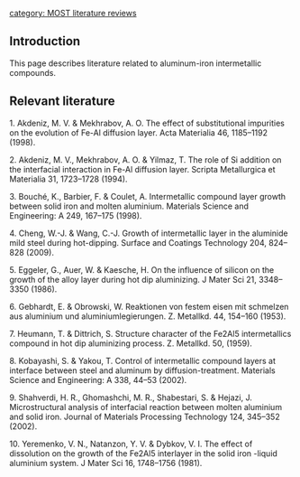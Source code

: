 [[category: MOST literature reviews]]
{{MOST}}
{{Lit}}

==Introduction==

This page describes literature related to aluminum-iron intermetallic compounds. 

==Relevant literature==

1. Akdeniz, M. V. & Mekhrabov, A. O. The effect of substitutional impurities on the evolution of Fe-Al diffusion layer. Acta Materialia 46, 1185–1192 (1998).

2. Akdeniz, M. V., Mekhrabov, A. O. & Yilmaz, T. The role of Si addition on the interfacial interaction in Fe-Al diffusion layer. Scripta Metallurgica et Materialia 31, 1723–1728 (1994).

3. Bouché, K., Barbier, F. & Coulet, A. Intermetallic compound layer growth between solid iron and molten aluminium. Materials Science and Engineering: A 249, 167–175 (1998).

4. Cheng, W.-J. & Wang, C.-J. Growth of intermetallic layer in the aluminide mild steel during hot-dipping. Surface and Coatings Technology 204, 824–828 (2009).

5. Eggeler, G., Auer, W. & Kaesche, H. On the influence of silicon on the growth of the alloy layer during hot dip aluminizing. J Mater Sci 21, 3348–3350 (1986).

6. Gebhardt, E. & Obrowski, W. Reaktionen von festem eisen mit schmelzen aus aluminium und aluminiumlegierungen. Z. Metallkd. 44, 154–160      (1953).

7. Heumann, T. & Dittrich, S. Structure character of the Fe2Al5 intermetallics compound in hot dip aluminizing process. Z. Metallkd. 50, (1959).

8. Kobayashi, S. & Yakou, T. Control of intermetallic compound layers at interface between steel and aluminum by diffusion-treatment. Materials Science and Engineering: A 338, 44–53 (2002).

9. Shahverdi, H. R., Ghomashchi, M. R., Shabestari, S. & Hejazi, J. Microstructural analysis of interfacial reaction between molten aluminium and solid iron. Journal of Materials Processing Technology 124, 345–352 (2002).

10. Yeremenko, V. N., Natanzon, Y. V. & Dybkov, V. I. The effect of dissolution on the growth of the Fe2Al5 interlayer in the solid iron -liquid aluminium system. J Mater Sci 16, 1748–1756 (1981).